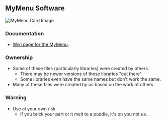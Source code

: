 == MyMenu Software ==

<img src="http://land-boards.com/blwiki/images/5/52/MyMenu-X2-both-sides-600px.jpg" alt="MyMenu Card Image"></img>

=== Documentation ===

*[http://land-boards.com/wiki/index.php?title=MyMenu Wiki page for the MyMenu].

=== Ownership ===

* Some of these files (particularly libraries) were created by others.
** There may be newer versions of these libraries "out there".
** Some libraries even have the same names but don't work the same.
* Many of these files were created by us based on the work of others.

=== Warning ===

* Use at your own risk.
** If you brick your part or it melt to a puddle, it's on you not us.
